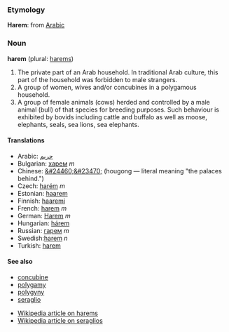 ===Etymology===
'''Harem''': from [[Arabic]] 

===Noun===
'''harem''' (plural: [[harem]]s)

#The private part of an Arab household. In traditional Arab culture, this part of the household was forbidden to male strangers.
#A group of women, wives and/or concubines in a polygamous household.
#A group of female animals (cows) herded and controlled by a male animal (bull) of that species for breeding purposes. Such behaviour is exhibited by bovids including cattle and buffalo as well as moose, elephants, seals, sea lions, sea elephants.

====Translations====
*Arabic: [[حريم]]
*Bulgarian: [[харем]] ''m''
*Chinese: [[&#24460;&#23470;]] (hougong — literal meaning "the palaces behind.")
*Czech: [[harém]] ''m''
*Estonian: [[haarem]]
*Finnish: [[haaremi]]
*French: [[harem]] ''m''
*German: [[Harem]] ''m''
*Hungarian: [[hárem]]
*Russian: [[гарем]] ''m''
*Swedish:[[harem]] ''n''
*Turkish: [[harem]]

====See also====
* [[concubine]]
* [[polygamy]]
* [[polygyny]]
* [[seraglio]]

* [http://en.wikipedia.org/wiki/Harem Wikipedia article on harems] 
*[http://en.wikipedia.org/wiki/seraglio Wikipedia article on seraglios]